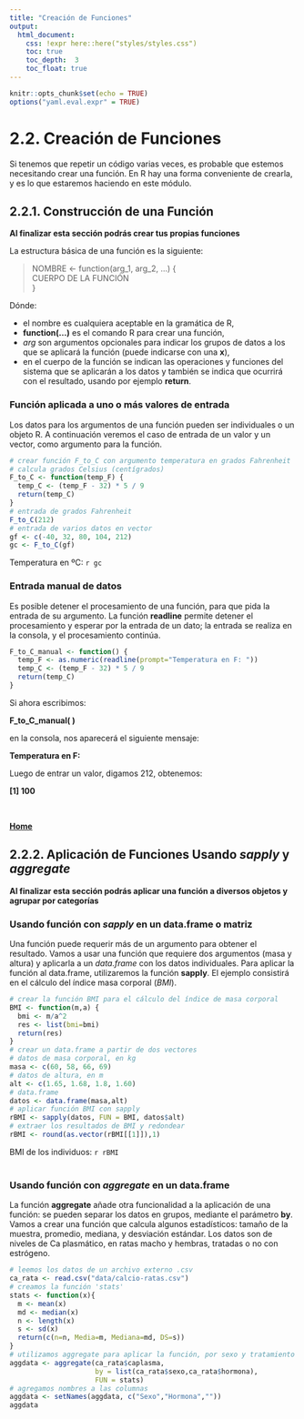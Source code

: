 ```yaml
---
title: "Creación de Funciones"
output:
  html_document:
    css: !expr here::here("styles/styles.css")
    toc: true
    toc_depth:  3
    toc_float: true
---
```


```r
knitr::opts_chunk$set(echo = TRUE)
options("yaml.eval.expr" = TRUE)
```

# 2.2. Creación de Funciones  

Si tenemos que repetir un código varias veces, es probable que estemos necesitando crear una función.  En R hay una forma conveniente de crearla, y es lo que estaremos haciendo en este módulo.  

## 2.2.1. Construcción de una Función  
__Al finalizar esta sección podrás crear tus propias funciones__  

La estructura básica de una función es la siguiente:  

> NOMBRE <- function(arg_1, arg_2, ...) {  
   CUERPO DE LA FUNCIÓN   
}  

Dónde:  

* el nombre es cualquiera aceptable en la gramática de R,    
* __function(...)__ es el comando R para crear una función,  
* _arg_ son argumentos opcionales para indicar los grupos de datos a los que se aplicará la función (puede indicarse con una __x__),  
* en el cuerpo de la función se indican las operaciones y funciones del sistema que se aplicarán a los datos y también se indica que ocurrirá con el resultado, usando por ejemplo __return__.    

### Función aplicada a uno o más valores de entrada    

Los datos para los argumentos de una función pueden ser individuales o un objeto R.  A continuación veremos el caso de entrada de un valor y un vector, como argumento para la función.
```r
# crear función F_to_C con argumento temperatura en grados Fahrenheit
# calcula grados Celsius (centígrados)
F_to_C <- function(temp_F) {
  temp_C <- (temp_F - 32) * 5 / 9
  return(temp_C)
}
# entrada de grados Fahrenheit
F_to_C(212)
# entrada de varios datos en vector
gf <- c(-40, 32, 80, 104, 212)
gc <- F_to_C(gf)
```

Temperatura en ºC:  `r gc`  

### Entrada manual de datos  

Es posible detener el procesamiento de una función, para que pida la entrada de su argumento.  La función __readline__ permite detener el procesamiento y esperar por la entrada de un dato; la entrada se realiza en la consola, y el procesamiento continúa.
```r
F_to_C_manual <- function() {
  temp_F <- as.numeric(readline(prompt="Temperatura en F: "))
  temp_C <- (temp_F - 32) * 5 / 9
  return(temp_C)
}
```

Si ahora escribimos:  

__F_to_C_manual( )__

en la consola, nos aparecerá el siguiente mensaje:

__Temperatura en F:  __  

Luego de entrar un valor, digamos 212, obtenemos:  

__[1] 100__

\

[  __Home__](https://dsfernandez.github.io/tallerR-basico/index.html) 

## 2.2.2. Aplicación de Funciones Usando _sapply_ y _aggregate_  
__Al finalizar esta sección podrás aplicar una función a diversos objetos y agrupar por categorías__  

### Usando función con _sapply_ en un data.frame o matriz  

Una función puede requerir más de un argumento para obtener el resultado.  Vamos a usar una función que requiere dos argumentos (masa y altura) y aplicarla a un _data.frame_ con los datos individuales.  Para aplicar la función al data.frame, utilizaremos la función __sapply__.  El ejemplo consistirá en el cálculo del índice masa corporal (_BMI_).
```r
# crear la función BMI para el cálculo del índice de masa corporal
BMI <- function(m,a) {
  bmi <- m/a^2
  res <- list(bmi=bmi)
  return(res)
}
# crear un data.frame a partir de dos vectores
# datos de masa corporal, en kg
masa <- c(60, 58, 66, 69)
# datos de altura, en m
alt <- c(1.65, 1.68, 1.8, 1.60)
# data.frame
datos <- data.frame(masa,alt)
# aplicar función BMI con sapply
rBMI <- sapply(datos, FUN = BMI, datos$alt)
# extraer los resultados de BMI y redondear
rBMI <- round(as.vector(rBMI[[1]]),1)
```

BMI de los individuos:  `r rBMI`  
\  

### Usando función con _aggregate_ en un data.frame   

La función __aggregate__ añade otra funcionalidad a la aplicación de una función: se pueden separar los datos en grupos, mediante el parámetro __by__.  Vamos a crear una función que calcula algunos estadísticos: tamaño de la muestra, promedio, mediana, y desviación estándar.  Los datos son de niveles de Ca plasmático, en ratas macho y hembras, tratadas o no con estrógeno.  
```r
# leemos los datos de un archivo externo .csv
ca_rata <- read.csv("data/calcio-ratas.csv")
# creamos la función 'stats'
stats <- function(x){
  m <- mean(x)
  md <- median(x)
  n <- length(x)
  s <- sd(x)
  return(c(n=n, Media=m, Mediana=md, DS=s))
}
# utilizamos aggregate para aplicar la función, por sexo y tratamiento
aggdata <- aggregate(ca_rata$caplasma, 
                     by = list(ca_rata$sexo,ca_rata$hormona),
                     FUN = stats)
# agregamos nombres a las columnas
aggdata <- setNames(aggdata, c("Sexo","Hormona",""))
aggdata
```



